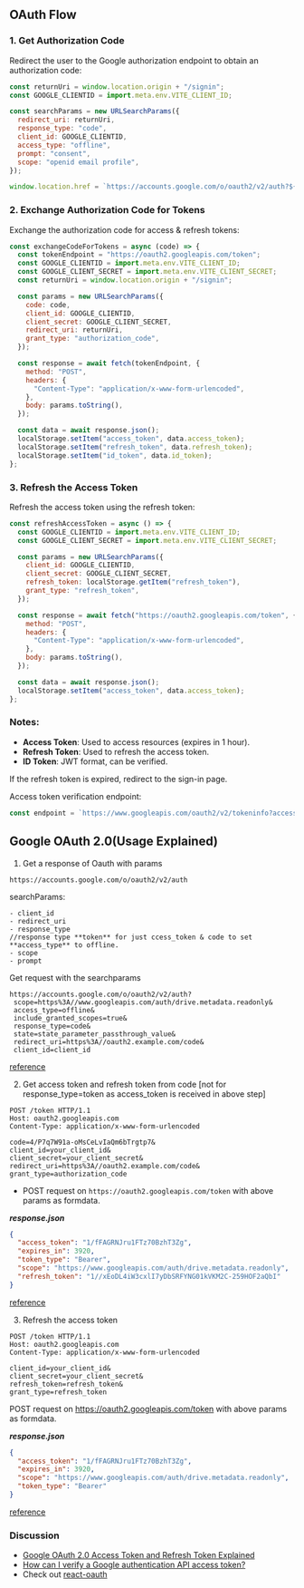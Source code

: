 ## OAuth Flow

### 1. Get Authorization Code

Redirect the user to the Google authorization endpoint to obtain an authorization code:

```javascript
const returnUri = window.location.origin + "/signin";
const GOOGLE_CLIENTID = import.meta.env.VITE_CLIENT_ID;

const searchParams = new URLSearchParams({
  redirect_uri: returnUri,
  response_type: "code",
  client_id: GOOGLE_CLIENTID,
  access_type: "offline",
  prompt: "consent",
  scope: "openid email profile",
});

window.location.href = `https://accounts.google.com/o/oauth2/v2/auth?${searchParams.toString()}`;
```

### 2. Exchange Authorization Code for Tokens

Exchange the authorization code for access & refresh tokens:

```javascript
const exchangeCodeForTokens = async (code) => {
  const tokenEndpoint = "https://oauth2.googleapis.com/token";
  const GOOGLE_CLIENTID = import.meta.env.VITE_CLIENT_ID;
  const GOOGLE_CLIENT_SECRET = import.meta.env.VITE_CLIENT_SECRET;
  const returnUri = window.location.origin + "/signin";

  const params = new URLSearchParams({
    code: code,
    client_id: GOOGLE_CLIENTID,
    client_secret: GOOGLE_CLIENT_SECRET,
    redirect_uri: returnUri,
    grant_type: "authorization_code",
  });

  const response = await fetch(tokenEndpoint, {
    method: "POST",
    headers: {
      "Content-Type": "application/x-www-form-urlencoded",
    },
    body: params.toString(),
  });

  const data = await response.json();
  localStorage.setItem("access_token", data.access_token);
  localStorage.setItem("refresh_token", data.refresh_token);
  localStorage.setItem("id_token", data.id_token);
};
```

### 3. Refresh the Access Token

Refresh the access token using the refresh token:

```javascript
const refreshAccessToken = async () => {
  const GOOGLE_CLIENTID = import.meta.env.VITE_CLIENT_ID;
  const GOOGLE_CLIENT_SECRET = import.meta.env.VITE_CLIENT_SECRET;

  const params = new URLSearchParams({
    client_id: GOOGLE_CLIENTID,
    client_secret: GOOGLE_CLIENT_SECRET,
    refresh_token: localStorage.getItem("refresh_token"),
    grant_type: "refresh_token",
  });

  const response = await fetch("https://oauth2.googleapis.com/token", {
    method: "POST",
    headers: {
      "Content-Type": "application/x-www-form-urlencoded",
    },
    body: params.toString(),
  });

  const data = await response.json();
  localStorage.setItem("access_token", data.access_token);
};
```

### Notes:

- **Access Token**: Used to access resources (expires in 1 hour).
- **Refresh Token**: Used to refresh the access token.
- **ID Token**: JWT format, can be verified.

If the refresh token is expired, redirect to the sign-in page.

Access token verification endpoint:

```javascript
const endpoint = `https://www.googleapis.com/oauth2/v2/tokeninfo?access_token=${accessToken}`;
```

## Google OAuth 2.0(Usage Explained)

1. Get a response of Oauth with params

```
https://accounts.google.com/o/oauth2/v2/auth
```

searchParams:

```
- client_id
- redirect_uri
- response_type
//response type **token** for just ccess_token & code to set **access_type** to offline.
- scope
- prompt
```

Get request with the searchparams

```
https://accounts.google.com/o/oauth2/v2/auth?
 scope=https%3A//www.googleapis.com/auth/drive.metadata.readonly&
 access_type=offline&
 include_granted_scopes=true&
 response_type=code&
 state=state_parameter_passthrough_value&
 redirect_uri=https%3A//oauth2.example.com/code&
 client_id=client_id
```

[reference](https://developers.google.com/identity/protocols/oauth2/web-server#httprest)

2. Get access token and refresh token from code [not for response_type=token as access_token is received in above step]

```http
POST /token HTTP/1.1
Host: oauth2.googleapis.com
Content-Type: application/x-www-form-urlencoded

code=4/P7q7W91a-oMsCeLvIaQm6bTrgtp7&
client_id=your_client_id&
client_secret=your_client_secret&
redirect_uri=https%3A//oauth2.example.com/code&
grant_type=authorization_code
```

- POST request on `https://oauth2.googleapis.com/token` with above params as formdata.

**_response.json_**

```json
{
  "access_token": "1/fFAGRNJru1FTz70BzhT3Zg",
  "expires_in": 3920,
  "token_type": "Bearer",
  "scope": "https://www.googleapis.com/auth/drive.metadata.readonly",
  "refresh_token": "1//xEoDL4iW3cxlI7yDbSRFYNG01kVKM2C-259HOF2aQbI"
}
```

[reference](https://developers.google.com/identity/protocols/oauth2/web-server#httprest)

3. Refresh the access token

```http
POST /token HTTP/1.1
Host: oauth2.googleapis.com
Content-Type: application/x-www-form-urlencoded

client_id=your_client_id&
client_secret=your_client_secret&
refresh_token=refresh_token&
grant_type=refresh_token
```

POST request on https://oauth2.googleapis.com/token with above params as formdata.

**_response.json_**

```json
{
  "access_token": "1/fFAGRNJru1FTz70BzhT3Zg",
  "expires_in": 3920,
  "scope": "https://www.googleapis.com/auth/drive.metadata.readonly",
  "token_type": "Bearer"
}
```

[reference](https://developers.google.com/identity/protocols/oauth2/web-server#httprest)

### Discussion
- [Google OAuth 2.0 Access Token and Refresh Token Explained](https://medium.com/starthinker/google-oauth-2-0-access-token-and-refresh-token-explained-cccf2fc0a6d9)
- [How can I verify a Google authentication API access token?](https://stackoverflow.com/questions/359472/how-can-i-verify-a-google-authentication-api-access-token)
- Check out [react-oauth](https://github.com/MomenSherif/react-oauth)
